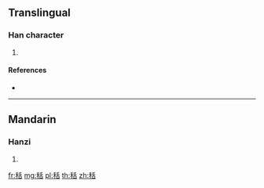 {{character info/new}}
==Translingual==

===Han character===
{{Han char|rn=115|rad=禾|as=06|sn=11|four=|canj=HDHJR}}

# {{defn|Han|sort=禾06}}

====References====
* {{Han ref|kx=0852.160|dkj=25022|dj=1276.200|hdz=42603.090|uh=79F3|ud=31219}}

----

==Mandarin==

===Hanzi===
{{cmn-hanzi|pin=[[huó]] ([[huo2]])|wg=huo<sup>2</sup>}}

# {{defn|lang=cmn|sort=禾06}}

[[fr:秳]]
[[mg:秳]]
[[pl:秳]]
[[th:秳]]
[[zh:秳]]